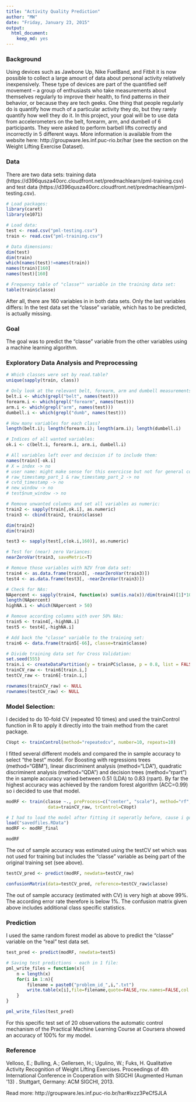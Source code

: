 ```yaml
---
title: "Activity Quality Prediction"
author: "MW"
date: "Friday, January 23, 2015"
output:
  html_document:
    keep_md: yes
---
```


### Background

Using devices such as Jawbone Up, Nike FuelBand, and Fitbit it is now possible to collect a large amount of data about personal activity relatively inexpensively. These type of devices are part of the quantified self movement – a group of enthusiasts who take measurements about themselves regularly to improve their health, to find patterns in their behavior, or because they are tech geeks. One thing that people regularly do is quantify how much of a particular activity they do, but they rarely quantify how well they do it. In this project, your goal will be to use data from accelerometers on the belt, forearm, arm, and dumbell of 6 participants. They were asked to perform barbell lifts correctly and incorrectly in 5 different ways. More information is available from the website here: http://groupware.les.inf.puc-rio.br/har (see the section on the Weight Lifting Exercise Dataset). 

### Data
There are two data sets: training data (https://d396qusza40orc.cloudfront.net/predmachlearn/pml-training.csv) and test data (https://d396qusza40orc.cloudfront.net/predmachlearn/pml-testing.csv).

```r
# Load packages:
library(caret)
library(e1071)

# Load data:
test <- read.csv("pml-testing.csv")
train <- read.csv("pml-training.csv")

# Data dimensions:
dim(test)
dim(train)
which(names(test)!=names(train))
names(train)[160]
names(test)[160]

# Frequency table of "classe"" variable in the training data set:
table(train$classe)

```
After all, there are 160 variables in in both data sets. Only the last variables differs: In the test data set the "classe" variable, which has to be predicted, is actually missing. 


### Goal
The goal was to predict the "classe" variable from the other variables using a machine learning algorithm. 


### Exploratory Data Analysis and Preprocessing
```r
# Which classes were set by read.table?
unique(sapply(train, class))

# Only look at the relevant belt, forearm, arm and dumbell measurements:
belt.i <- which(grepl("belt", names(test)))
forearm.i <- which(grepl("forearm", names(test)))
arm.i <- which(grepl("arm", names(test)))
dumbell.i <- which(grepl("dumb", names(test)))

# How many variables for each class?
length(belt.i); length(forearm.i); length(arm.i); length(dumbell.i)

# Indices of all wanted variables:
ok.i <- c(belt.i, forearm.i, arm.i, dumbell.i)

# All variables left over and decision if to include them:
names(train)[-ok.i]
# X = index -> no
# user name: might make sense for this exercicse but not for general context -> no
# raw_timestamp_part_1 & raw_timestamp_part_2 -> no
# cvtd_timestamp -> no
# new_window -> no
# test$num_window -> no

# Remove unwanted columns and set all variables as numeric:
train2 <- sapply(train[,ok.i], as.numeric)
train3 <- cbind(train2, train$classe)

dim(train2)
dim(train3)

test3 <- sapply(test[,c(ok.i,160)], as.numeric)

# Test for (near) zero Variances:
nearZeroVar(train3, saveMetric=T)

# Remove those variables with NZV from data set:
train4 <- as.data.frame(train3[, -nearZeroVar(train3)])
test4 <- as.data.frame(test3[, -nearZeroVar(train3)])

# Check for NAs:
NApercent <- sapply(train4, function(x) sum(is.na(x))/dim(train4)[1]*100)
length(NApercent)
highNA.i <- which(NApercent > 50)

# Remove according columns with over 50% NAs:
train5 <- train4[,-highNA.i]
test5 <- test4[,-highNA.i]

# Add back the "classe" variable to the training set:
train6 <- data.frame(train5[-66], classe=train$classe)

# Divide training data set for Cross Validation:
set.seed(555)
train.i <- createDataPartition(y = trainPC$classe, p = 0.8, list = FALSE)
trainCV_raw <- train6[train.i,]
testCV_raw <- train6[-train.i,]

rownames(trainCV_raw) <- NULL
rownames(testCV_raw) <- NULL
```

### Model Selection:
I decided to do 10-fold CV (repeated 10 times) and used the trainControl function in R to apply it directly into the train method from the caret package.
```r
CVopt <- trainControl(method="repeatedcv", number=10, repeats=10)
```

I fitted several different models and compared the in sample accuracy to select "the best" model. For Boosting with regressions trees (method="GBM"), linear discriminent analysis (method="LDA"), quadratic discriminent analysis (method="QDA") and decision trees (method="rpart") the in sample accuracy varied between 0.51 (LDA) to 0.83 (rpart). By far the highest accuracy was achieved by the random forest algorithm (ACC=0.99) so i decided to use that model.


```r
modRF <- train(classe ~., preProcess=c("center", "scale"), method="rf",
                data=trainCV_raw, trControl=CVopt)
```

```r
# I had to load the model after fitting it seperatly before, cause i got several error messages while trying to fit in Knitr...
load("savedfiles.RData")
modRF <- modRF_final

```

```r
modRF
```


The out of sample accuracy was estimated using the testCV set which was not used for training but includes the "classe" variable as being part of the original training set (see above).

```r
testCV_pred <- predict(modRF, newdata=testCV_raw)
```

```r
confusionMatrix(data=testCV_pred, reference=testCV_raw$classe)
```

The out of sample accuracy (estimated with CV) is very high at above 99%. The according error rate therefore is below 1%. The confusion matrix given above includes additional class specific statistics.

### Prediction
I used the same random forest model as above to predict the "classe" variable on the "real" test data set.

```r
test_pred <- predict(modRF, newdata=test5)
```

```r
# Saving test predictions - each in 1 file:
pml_write_files = function(x){
    n = length(x)
    for(i in 1:n){
        filename = paste0("problem_id_",i,".txt")
        write.table(x[i],file=filename,quote=FALSE,row.names=FALSE,col.names=FALSE)
    }
}

pml_write_files(test_pred)
```
For this specific test set of 20 observations the automatic control mechanism of the Practical Machine Learning Course at Coursera showed an accuracy of 100% for my model.

### Reference

Velloso, E.; Bulling, A.; Gellersen, H.; Ugulino, W.; Fuks, H. Qualitative Activity Recognition of Weight Lifting Exercises. Proceedings of 4th International Conference in Cooperation with SIGCHI (Augmented Human '13) . Stuttgart, Germany: ACM SIGCHI, 2013.

Read more: http://groupware.les.inf.puc-rio.br/har#ixzz3PeCfSJLA




